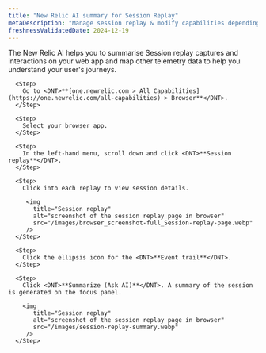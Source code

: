 ```yaml
---
title: "New Relic AI summary for Session Replay"
metaDescription: "Manage session replay & modify capabilities depending on the role"
freshnessValidatedDate: 2024-12-19
---
```


The New Relic AI helps you to summarise Session replay captures and interactions on your web app and map other telemetry data to help you understand your user's journeys.

<Steps>

      <Step>
        Go to <DNT>**[one.newrelic.com > All Capabilities](https://one.newrelic.com/all-capabilities) > Browser**</DNT>.
      </Step>

      <Step>
        Select your browser app.
      </Step>

      <Step>
        In the left-hand menu, scroll down and click <DNT>**Session replay**</DNT>.
      </Step>

      <Step>
        Click into each replay to view session details.

         <img
           title="Session replay"
           alt="screenshot of the session replay page in browser"
           src="/images/browser_screenshot-full_Session-replay-page.webp"
         />
      </Step>

      <Step>
        Click the ellipsis icon for the <DNT>**Event trail**</DNT>.
      </Step>

      <Step>
        Click <DNT>**Summarize (Ask AI)**</DNT>. A summary of the session is generated on the focus panel.

        <img
           title="Session replay"
           alt="screenshot of the session replay page in browser"
           src="/images/session-replay-summary.webp"
         />
      </Step>
    
</Steps>